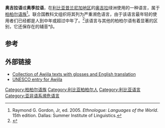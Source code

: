 {{Infobox language
|name=奥吉拉语
|states=[[利比亚|利比亚]]
|region=[[昔兰尼加|昔兰尼加]]
|speakers=3,000 
|date=2000
|ref=e17
|familycolor=亚非语系
|fam1=[[亚非语系|亚非语系]]
|fam2=[[柏柏尔语族|柏柏尔语族]]
|fam3=[[东柏柏尔语支|东柏柏尔语支]]
|iso3=auj
|glotto=awji1241
|glottorefname=Awjilah
|vitality=s
}}

'''奥吉拉语'''或'''奥季拉语'''，在[[利比亚|利比亚]][[昔兰尼加地区|昔兰尼加地区]]的[[奥吉拉|奥吉拉]]绿洲使用的一种语言，属于[[柏柏尔语族|柏柏尔语族]]<ref>Raymond G. Gordon, Jr, ed.  2005.  ''Ethnologue:  Languages of the World''.  15th edition.  Dallas:  Summer Institute of Linguistics.</ref>。联合国教科文组织将其列为严重濒危语言，由于该语言最年轻的使用者们已经都是人到中年或超过中年了。<ref>{{Cite web |url=http://portal.unesco.org/ci/en/ev.php-URL_ID%3D9737%26URL_DO%3DDO_TOPIC%26URL_SECTION%3D201.html |title=UNESCO |accessdate=2020-10-06 |archive-date=2016-11-16 |archive-url=https://web.archive.org/web/20161116230207/http://portal.unesco.org/ci/en/ev.php-URL_ID%3D9737%26URL_DO%3DDO_TOPIC%26URL_SECTION%3D201.html |dead-url=no }}</ref>该语言与其他的柏柏尔语有着显著的区别，它还保存在{{le|原始柏柏尔语|Proto-Berber language}}的辅音*β。

== 参考 ==
{{Reflist}}

== 外部链接 ==
* [http://phoenixblog.typepad.com/blog/aujila-texts.html Collection of Awjila texts with glosses and English translation] {{Wayback|url=http://phoenixblog.typepad.com/blog/aujila-texts.html |date=20201106212909 }}
* [http://portal.unesco.org/ci/en/ev.php-URL_ID=9737&URL_DO=DO_TOPIC&URL_SECTION=201.html UNESCO entry for Awjila]{{Wayback|url=http://portal.unesco.org/ci/en/ev.php-URL_ID%3D9737%26URL_DO%3DDO_TOPIC%26URL_SECTION%3D201.html |date=20161116230207 }}

{{Berber languages}}
{{AfroAsiatic-lang-stub}}
{{Libya-stub}}

[[Category:柏柏尔语族|Category:柏柏尔语族]]
[[Category:利比亚柏柏尔人|Category:利比亚柏柏尔人]]
[[Category:利比亚语言|Category:利比亚语言]]
[[Category:亚非语系濒危语言|Category:亚非语系濒危语言]]
